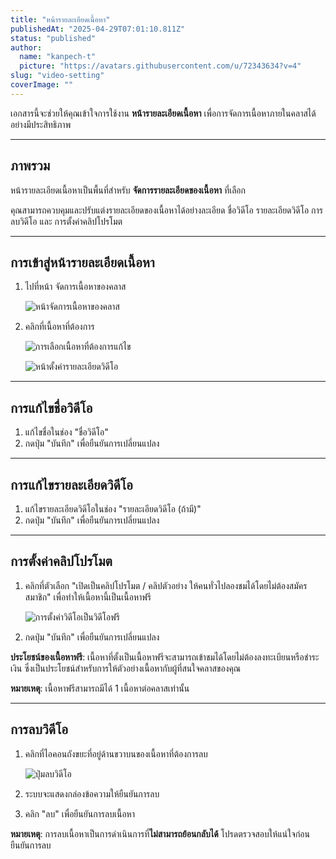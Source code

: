 ```yaml
---
title: "หน้ารายละเอียดเนื้อหา"
publishedAt: "2025-04-29T07:01:10.811Z"
status: "published"
author:
  name: "kanpech-t"
  picture: "https://avatars.githubusercontent.com/u/72343634?v=4"
slug: "video-setting"
coverImage: ""
---
```


เอกสารนี้จะช่วยให้คุณเข้าใจการใช้งาน **หน้ารายละเอียดเนื้อหา** เพื่อการจัดการเนื้อหาภายในคลาสได้อย่างมีประสิทธิภาพ

---

## ภาพรวม

หน้ารายละเอียดเนื้อหาเป็นพื้นที่สำหรับ **จัดการรายละเอียดของเนื้อหา** ที่เลือก

คุณสามารถควบคุมและปรับแต่งรายละเอียดของเนื้อหาได้อย่างละเอียด ชื่อวิดีโอ รายละเอียดวิดีโอ การลบวิดีโอ และ การตั้งค่าคลิปโปรโมต

---

## การเข้าสู่หน้ารายละเอียดเนื้อหา

1. ไปที่หน้า จัดการเนื้อหาของคลาส

   ![หน้าจัดการเนื้อหาของคลาส](https://document-assets.st-th-1.byteark.com/upload-setting%2Fvideo-list-page.png)

2. คลิกที่เนื้อหาที่ต้องการ

   ![การเลือกเนื้อหาที่ต้องการแก้ไข](https://document-assets.st-th-1.byteark.com/upload-setting%2Fvideo-setting-button.png)

   ![หน้าตั้งค่ารายละเอียดวิดีโอ](https://document-assets.st-th-1.byteark.com/upload-setting%2Fvideo-setting-page.png)

---

## การแก้ไขชื่อวิดีโอ

1. แก้ไขชื่อในช่อง "ชื่อวิดีโอ"
2. กดปุ่ม "บันทึก" เพื่อยืนยันการเปลี่ยนแปลง

---

## การแก้ไขรายละเอียดวิดีโอ

1. แก้ไขรายละเอียดวิดีโอในช่อง "รายละเอียดวิดีโอ (ถ้ามี)"
2. กดปุ่ม "บันทึก" เพื่อยืนยันการเปลี่ยนแปลง

---

## การตั้งค่าคลิปโปรโมต

1. คลิกที่ตัวเลือก "เปิดเป็นคลิปโปรโมต / คลิปตัวอย่าง ให้คนทั่วไปลองชมได้โดยไม่ต้องสมัครสมาชิก" เพื่อทำให้เนื้อหานี้เป็นเนื้อหาฟรี

   ![การตั้งค่าวิดีโอเป็นวิดีโอฟรี](https://document-assets.st-th-1.byteark.com/upload-setting%2Fset-free-video%281%29.png)

2. กดปุ่ม "บันทึก" เพื่อยืนยันการเปลี่ยนแปลง

**ประโยชน์ของเนื้อหาฟรี**: เนื้อหาที่ตั้งเป็นเนื้อหาฟรีจะสามารถเข้าชมได้โดยไม่ต้องลงทะเบียนหรือชำระเงิน ซึ่งเป็นประโยชน์สำหรับการให้ตัวอย่างเนื้อหากับผู้ที่สนใจคลาสของคุณ

**หมายเหตุ**: เนื้อหาฟรีสามารถมีได้ 1 เนื้อหาต่อคลาสเท่านั้น

---

## การลบ**วิดีโอ**

1. คลิกที่ไอคอนถังขยะที่อยู่ด้านขวาบนของเนื้อหาที่ต้องการลบ

   ![ปุ่มลบวิดีโอ](https://document-assets.st-th-1.byteark.com/upload-setting%2Fdelete-video-button.png)

2. ระบบจะแสดงกล่องข้อความให้ยืนยันการลบ

3. คลิก "ลบ" เพื่อยืนยันการลบเนื้อหา

**หมายเหตุ**: การลบเนื้อหาเป็นการดำเนินการที่**ไม่สามารถย้อนกลับได้** โปรดตรวจสอบให้แน่ใจก่อนยืนยันการลบ